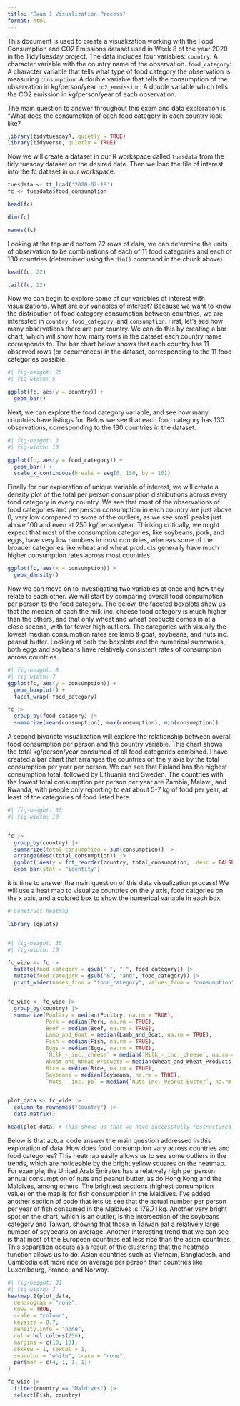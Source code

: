 ```yaml
---
title: "Exam 1 Visualization Process"
format: html
---
```


This document is used to create a visualization working with the Food Consumption and CO2 Emissions dataset used in Week 8 of the year 2020 in the TidyTuesday project. The data includes four variables:
`country`: A character variable with the country name of the observation.
`food_category`: A character variable that tells what type of food category the observation is measuring
`consumption`: A double variable that tells the consumption of the observation in kg/person/year
`co2_emmission`: A double variable which tells the CO2 emission in kg/person/year of each observation.

The main question to answer throughout this exam and data exploration is "What does the consumption of each food category in each country look like?

```r
library(tidytuesdayR, quietly = TRUE)
library(tidyverse, quietly = TRUE)
```

Now we will create a dataset in our R workspace called `tuesdata` from the tidy tuesday dataset on the desired date. Then we load the file of interest into the fc dataset in our workspace.

```r
tuesdata <- tt_load('2020-02-18')
fc <- tuesdata$food_consumption

head(fc)

dim(fc)

names(fc)
```

Looking at the top and bottom 22 rows of data, we can determine the units of observation to be combinations of each of 11 food categories and each of 130 countries (determined using the `dim()` command in the chunk above).
```r
head(fc, 22)

tail(fc, 22)
```

Now we can begin to explore some of our variables of interest with visualizations. What are our variables of interest? Because we want to know the distribution of food category consumption between countries, we are interested in `country`, `food_category`, and `consumption`. First, let's see how many observations there are per country. We can do this by creating a bar chart, which will show how many rows in the dataset each country name corresponds to. The bar chart below shows that each country has 11 observed rows (or occurrences) in the dataset, corresponding to the 11 food categories possible.

```r
#| fig-height: 20
#| fig-width: 5

ggplot(fc, aes(y = country)) +
  geom_bar()
```
Next, we can explore the food category variable, and see how many countries have listings for. Below we see that each food category has 130 observations, corresponding to the 130 countries in the dataset.
```r
#| fig-height: 3
#| fig-width: 10

ggplot(fc, aes(y = food_category)) +
  geom_bar() +
  scale_x_continuous(breaks = seq(0, 150, by = 10))
```

Finally for our exploration of unique variable of interest, we will create a density plot of the total per person consumption distributions across every food category in every country. We see that most of the observations of food categories and per person consumption in each country are just above 0, very low compared to some of the outliers, as we see small peaks just above 100 and even at 250 kg/person/year. Thinking critically, we might expect that most of the consumption categories, like soybeans, pork, and eggs, have very low numbers in most countries, whereas some of the broader categories like wheat and wheat products generally have much higher consumption rates across most countries.
```r
ggplot(fc, aes(x = consumption)) +
  geom_density()
```


Now we can move on to investigating two variables at once and how they relate to each other. We will start by comparing overall food consumption per person to the food category. The below, the faceted boxplots show us that the median of each the milk inc. cheese food category is much higher than the others, and that only wheat and wheat products comes in at a close second, with far fewer high outliers. The categories with visually the lowest median consumption rates are lamb & goat, soybeans, and nuts inc. peanut butter. Looking at both the boxplots and the numerical summaries, both eggs and soybeans have relatively consistent rates of consumption across countries.
```r
#| fig-height: 8
#| fig-width: 7
ggplot(fc, aes(y = consumption)) +
  geom_boxplot() +
  facet_wrap(~food_category)

fc |>
  group_by(food_category) |>
  summarize(mean(consumption), max(consumption), min(consumption))

```

A second bivariate visualization will explore the relationship between overall food consumption per person and the country variable. This chart shows the total kg/person/year consumed of all food categories combined. I have created a bar chart that arranges the countries on the y axis by the total consumption per year per person. We can see that Finland has the highest consumption total, followed by Lithuania and Sweden. The countries with the lowest total consumption per person per year are Zambia, Malawi, and Rwanda, with people only reporting to eat about 5-7 kg of food per year, at least of the categories of food listed here.

```r
#| fig-height: 30
#| fig-width: 10


fc |>
  group_by(country) |>
  summarize(total_consumption = sum(consumption)) |>
  arrange(desc(total_consumption)) |>
  ggplot( aes(y = fct_reorder(country, total_consumption, .desc = FALSE), x = total_consumption)) +
  geom_bar(stat = "identity")

```

it is time to answer the main question of this data visualization process! We will use a heat map to visualize countries on the y axis, food catgories on the x axis, and a colored box to show the numerical variable in each box.

```r
# Construct heatmap

library (gplots)


#| fig-height: 30
#| fig-width: 10

fc_wide <- fc |>
  mutate(food_category = gsub(" ", "_", food_category)) |>
  mutate(food_category = gsub("&", "and", food_category)) |>
  pivot_wider(names_from = "food_category", values_from = "consumption")


fc_wide <- fc_wide |>
  group_by(country) |>
  summarize(Poultry = median(Poultry, na.rm = TRUE),
            Pork = median(Pork, na.rm = TRUE),
            Beef = median(Beef, na.rm = TRUE),
            Lamb_and_Goat = median(Lamb_and_Goat, na.rm = TRUE),
            Fish = median(Fish, na.rm = TRUE),
            Eggs = median(Eggs, na.rm = TRUE),
            `Milk_-_inc._cheese` = median(`Milk_-_inc._cheese`, na.rm = TRUE),
            Wheat_and_Wheat_Products = median(Wheat_and_Wheat_Products, na.rm = TRUE),
            Rice = median(Rice, na.rm = TRUE),
            Soybeans = median(Soybeans, na.rm = TRUE),
            `Nuts_-_inc._pb` = median(`Nuts_inc._Peanut_Butter`, na.rm = TRUE))


plot_data <- fc_wide |> 
  column_to_rownames("country") |> 
  data.matrix()

head(plot_data) # This shows us that we have successfully restructured the data so that it is ready to be put in a heatmap
```
Below is that actual code answer the main question addressed in this exploration of data. How does food consumption vary across countries and food categories? This heatmap easily allows us to see some outliers in the trends, which are noticeable by the bright yellow squares on the heatmap. For example, the United Arab Emirates has a relatively high per person annual consumption of nuts and peanut butter, as do Hong Kong and the Maldives, among others. The brightest sections (highest consumption value) on the map is for fish consumption in the Maldives. I've added another section of code that lets us see that the actual number per person per year of fish consumed in the Maldives is 179.71 kg. Another very bright spot on the chart, which is an outlier, is the intersection of the soybeans category and Taiwan, showing that those in Taiwan eat a relatively large number of soybeans on average. Another interesting trend that we can see is that most of the European countries eat less rice than the asian countries. This separation occurs as a result of the clustering that the heatmap function allows us to do. Asian countries such as Vietnam, Bangladesh, and Cambodia eat more rice on average per person than countries like Luxembourg, France, and Norway.

```r
#| fig-height: 31
#| fig-width: 7
heatmap.2(plot_data,
  dendrogram = "none",
  Rowv = TRUE,
  scale = "column",
  keysize = 0.7,
  density.info = "none",
  col = hcl.colors(256),
  margins = c(10, 10),
  cexRow = 1, cexCol = 1,
  sepcolor = "white", trace = "none",
  par(mar = c(4, 1, 1, 1))
)

fc_wide |>
  filter(country == "Maldives") |>
  select(Fish, country)

```






